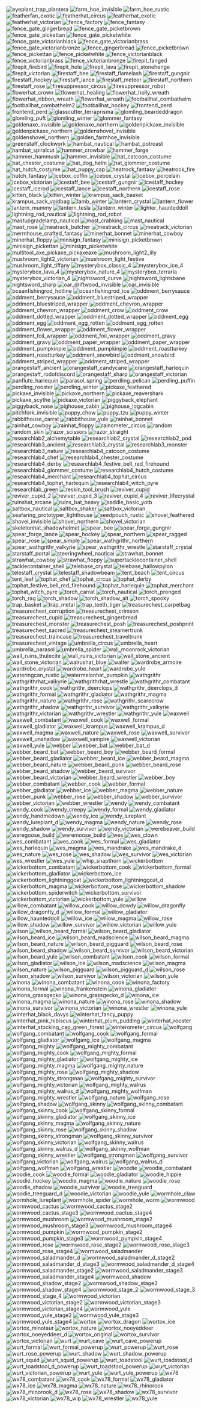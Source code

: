 

![eyeplant_trap_plantera](https://items.kleientertainment.com/images/DST/eyeplant_trap_plantera/small)
![farm_hoe_invisible](https://items.kleientertainment.com/images/DST/farm_hoe_invisible/small)
![farm_hoe_rustic](https://items.kleientertainment.com/images/DST/farm_hoe_rustic/small)
![featherfan_exotic](https://items.kleientertainment.com/images/DST/featherfan_exotic/small)
![featherhat_circus](https://items.kleientertainment.com/images/DST/featherhat_circus/small)
![featherhat_exotic](https://items.kleientertainment.com/images/DST/featherhat_exotic/small)
![featherhat_victorian](https://items.kleientertainment.com/images/DST/featherhat_victorian/small)
![fence_factory](https://items.kleientertainment.com/images/DST/fence_factory/small)
![fence_fantasy](https://items.kleientertainment.com/images/DST/fence_fantasy/small)
![fence_gate_gingerbread](https://items.kleientertainment.com/images/DST/fence_gate_gingerbread/small)
![fence_gate_picketbrown](https://items.kleientertainment.com/images/DST/fence_gate_picketbrown/small)
![fence_gate_pickettan](https://items.kleientertainment.com/images/DST/fence_gate_pickettan/small)
![fence_gate_picketwhite](https://items.kleientertainment.com/images/DST/fence_gate_picketwhite/small)
![fence_gate_victorianblack](https://items.kleientertainment.com/images/DST/fence_gate_victorianblack/small)
![fence_gate_victorianbrass](https://items.kleientertainment.com/images/DST/fence_gate_victorianbrass/small)
![fence_gate_victorianbronze](https://items.kleientertainment.com/images/DST/fence_gate_victorianbronze/small)
![fence_gingerbread](https://items.kleientertainment.com/images/DST/fence_gingerbread/small)
![fence_picketbrown](https://items.kleientertainment.com/images/DST/fence_picketbrown/small)
![fence_pickettan](https://items.kleientertainment.com/images/DST/fence_pickettan/small)
![fence_picketwhite](https://items.kleientertainment.com/images/DST/fence_picketwhite/small)
![fence_victorianblack](https://items.kleientertainment.com/images/DST/fence_victorianblack/small)
![fence_victorianbrass](https://items.kleientertainment.com/images/DST/fence_victorianbrass/small)
![fence_victorianbronze](https://items.kleientertainment.com/images/DST/fence_victorianbronze/small)
![firepit_fanged](https://items.kleientertainment.com/images/DST/firepit_fanged/small)
![firepit_firebird](https://items.kleientertainment.com/images/DST/firepit_firebird/small)
![firepit_hole](https://items.kleientertainment.com/images/DST/firepit_hole/small)
![firepit_lava](https://items.kleientertainment.com/images/DST/firepit_lava/small)
![firepit_stonehenge](https://items.kleientertainment.com/images/DST/firepit_stonehenge/small)
![firepit_victorian](https://items.kleientertainment.com/images/DST/firepit_victorian/small)
![firestaff_bee](https://items.kleientertainment.com/images/DST/firestaff_bee/small)
![firestaff_flamelash](https://items.kleientertainment.com/images/DST/firestaff_flamelash/small)
![firestaff_gungnir](https://items.kleientertainment.com/images/DST/firestaff_gungnir/small)
![firestaff_hockey](https://items.kleientertainment.com/images/DST/firestaff_hockey/small)
![firestaff_lance](https://items.kleientertainment.com/images/DST/firestaff_lance/small)
![firestaff_meteor](https://items.kleientertainment.com/images/DST/firestaff_meteor/small)
![firestaff_northern](https://items.kleientertainment.com/images/DST/firestaff_northern/small)
![firestaff_rose](https://items.kleientertainment.com/images/DST/firestaff_rose/small)
![firesuppressor_circus](https://items.kleientertainment.com/images/DST/firesuppressor_circus/small)
![firesuppressor_robot](https://items.kleientertainment.com/images/DST/firesuppressor_robot/small)
![flowerhat_crown](https://items.kleientertainment.com/images/DST/flowerhat_crown/small)
![flowerhat_healing](https://items.kleientertainment.com/images/DST/flowerhat_healing/small)
![flowerhat_holly_wreath](https://items.kleientertainment.com/images/DST/flowerhat_holly_wreath/small)
![flowerhat_ribbon_wreath](https://items.kleientertainment.com/images/DST/flowerhat_ribbon_wreath/small)
![flowerhat_wreath](https://items.kleientertainment.com/images/DST/flowerhat_wreath/small)
![footballhat_combathelm](https://items.kleientertainment.com/images/DST/footballhat_combathelm/small)
![footballhat_combathelm2](https://items.kleientertainment.com/images/DST/footballhat_combathelm2/small)
![footballhat_hockey](https://items.kleientertainment.com/images/DST/footballhat_hockey/small)
![frontend_perd](https://items.kleientertainment.com/images/DST/frontend_perd/small)
![frontend_perd](https://items.kleientertainment.com/images/DST/frontend_perd/small)
![glasscutter_terraprisma](https://items.kleientertainment.com/images/DST/glasscutter_terraprisma/small)
![glomling_beardeddragon](https://items.kleientertainment.com/images/DST/glomling_beardeddragon/small)
![glomling_puft](https://items.kleientertainment.com/images/DST/glomling_puft/small)
![glomling_winter](https://items.kleientertainment.com/images/DST/glomling_winter/small)
![glommer_fantasy](https://items.kleientertainment.com/images/DST/glommer_fantasy/small)
![goldenaxe_invisible](https://items.kleientertainment.com/images/DST/goldenaxe_invisible/small)
![goldenaxe_northern](https://items.kleientertainment.com/images/DST/goldenaxe_northern/small)
![goldenpickaxe_invisible](https://items.kleientertainment.com/images/DST/goldenpickaxe_invisible/small)
![goldenpickaxe_northern](https://items.kleientertainment.com/images/DST/goldenpickaxe_northern/small)
![goldenshovel_invisible](https://items.kleientertainment.com/images/DST/goldenshovel_invisible/small)
![goldenshovel_northern](https://items.kleientertainment.com/images/DST/goldenshovel_northern/small)
![golden_farmhoe_invisible](https://items.kleientertainment.com/images/DST/golden_farmhoe_invisible/small)
![greenstaff_clockwork](https://items.kleientertainment.com/images/DST/greenstaff_clockwork/small)
![hambat_nautical](https://items.kleientertainment.com/images/DST/hambat_nautical/small)
![hambat_potroast](https://items.kleientertainment.com/images/DST/hambat_potroast/small)
![hambat_spiralcut](https://items.kleientertainment.com/images/DST/hambat_spiralcut/small)
![hammer_crowbar](https://items.kleientertainment.com/images/DST/hammer_crowbar/small)
![hammer_forge](https://items.kleientertainment.com/images/DST/hammer_forge/small)
![hammer_hammush](https://items.kleientertainment.com/images/DST/hammer_hammush/small)
![hammer_invisible](https://items.kleientertainment.com/images/DST/hammer_invisible/small)
![hat_catcoon_costume](https://items.kleientertainment.com/images/DST/hat_catcoon_costume/small)
![hat_chester_costume](https://items.kleientertainment.com/images/DST/hat_chester_costume/small)
![hat_dog_helm](https://items.kleientertainment.com/images/DST/hat_dog_helm/small)
![hat_glommer_costume](https://items.kleientertainment.com/images/DST/hat_glommer_costume/small)
![hat_hutch_costume](https://items.kleientertainment.com/images/DST/hat_hutch_costume/small)
![hat_puppy_cap](https://items.kleientertainment.com/images/DST/hat_puppy_cap/small)
![heatrock_fantasy](https://items.kleientertainment.com/images/DST/heatrock_fantasy/small)
![heatrock_fire](https://items.kleientertainment.com/images/DST/heatrock_fire/small)
![hutch_fantasy](https://items.kleientertainment.com/images/DST/hutch_fantasy/small)
![icebox_coffin](https://items.kleientertainment.com/images/DST/icebox_coffin/small)
![icebox_crystal](https://items.kleientertainment.com/images/DST/icebox_crystal/small)
![icebox_porcelain](https://items.kleientertainment.com/images/DST/icebox_porcelain/small)
![icebox_victorian](https://items.kleientertainment.com/images/DST/icebox_victorian/small)
![icestaff_bee](https://items.kleientertainment.com/images/DST/icestaff_bee/small)
![icestaff_gungnir](https://items.kleientertainment.com/images/DST/icestaff_gungnir/small)
![icestaff_hockey](https://items.kleientertainment.com/images/DST/icestaff_hockey/small)
![icestaff_icerod](https://items.kleientertainment.com/images/DST/icestaff_icerod/small)
![icestaff_lance](https://items.kleientertainment.com/images/DST/icestaff_lance/small)
![icestaff_northern](https://items.kleientertainment.com/images/DST/icestaff_northern/small)
![icestaff_rose](https://items.kleientertainment.com/images/DST/icestaff_rose/small)
![kitten_black](https://items.kleientertainment.com/images/DST/kitten_black/small)
![kitten_winter](https://items.kleientertainment.com/images/DST/kitten_winter/small)
![krampus_sack_basket](https://items.kleientertainment.com/images/DST/krampus_sack_basket/small)
![krampus_sack_voidbag](https://items.kleientertainment.com/images/DST/krampus_sack_voidbag/small)
![lamb_winter](https://items.kleientertainment.com/images/DST/lamb_winter/small)
![lantern_crystal](https://items.kleientertainment.com/images/DST/lantern_crystal/small)
![lantern_flower](https://items.kleientertainment.com/images/DST/lantern_flower/small)
![lantern_mummy](https://items.kleientertainment.com/images/DST/lantern_mummy/small)
![lantern_tesla](https://items.kleientertainment.com/images/DST/lantern_tesla/small)
![lantern_winter](https://items.kleientertainment.com/images/DST/lantern_winter/small)
![lighter_haunteddoll](https://items.kleientertainment.com/images/DST/lighter_haunteddoll/small)
![lightning_rod_nautical](https://items.kleientertainment.com/images/DST/lightning_rod_nautical/small)
![lightning_rod_robot](https://items.kleientertainment.com/images/DST/lightning_rod_robot/small)
![mastupgradelamp_nautical](https://items.kleientertainment.com/images/DST/mastupgradelamp_nautical/small)
![mast_crabking](https://items.kleientertainment.com/images/DST/mast_crabking/small)
![mast_nautical](https://items.kleientertainment.com/images/DST/mast_nautical/small)
![mast_rose](https://items.kleientertainment.com/images/DST/mast_rose/small)
![meatrack_butcher](https://items.kleientertainment.com/images/DST/meatrack_butcher/small)
![meatrack_circus](https://items.kleientertainment.com/images/DST/meatrack_circus/small)
![meatrack_victorian](https://items.kleientertainment.com/images/DST/meatrack_victorian/small)
![mermhouse_crafted_fantasy](https://items.kleientertainment.com/images/DST/mermhouse_crafted_fantasy/small)
![minerhat_bonnet](https://items.kleientertainment.com/images/DST/minerhat_bonnet/small)
![minerhat_cowboy](https://items.kleientertainment.com/images/DST/minerhat_cowboy/small)
![minerhat_floppy](https://items.kleientertainment.com/images/DST/minerhat_floppy/small)
![minisign_fantasy](https://items.kleientertainment.com/images/DST/minisign_fantasy/small)
![minisign_picketbrown](https://items.kleientertainment.com/images/DST/minisign_picketbrown/small)
![minisign_pickettan](https://items.kleientertainment.com/images/DST/minisign_pickettan/small)
![minisign_picketwhite](https://items.kleientertainment.com/images/DST/minisign_picketwhite/small)
![multitool_axe_pickaxe_pickaxeaxe](https://items.kleientertainment.com/images/DST/multitool_axe_pickaxe_pickaxeaxe/small)
![mushroom_light2_lily](https://items.kleientertainment.com/images/DST/mushroom_light2_lily/small)
![mushroom_light2_victorian](https://items.kleientertainment.com/images/DST/mushroom_light2_victorian/small)
![mushroom_light_festive](https://items.kleientertainment.com/images/DST/mushroom_light_festive/small)
![mushroom_light_tiffany](https://items.kleientertainment.com/images/DST/mushroom_light_tiffany/small)
![mysterybox_classic_4](https://items.kleientertainment.com/images/DST/mysterybox_classic_4/small)
![mysterybox_ice_4](https://items.kleientertainment.com/images/DST/mysterybox_ice_4/small)
![mysterybox_lava_4](https://items.kleientertainment.com/images/DST/mysterybox_lava_4/small)
![mysterybox_nature_4](https://items.kleientertainment.com/images/DST/mysterybox_nature_4/small)
![mysterybox_terraria](https://items.kleientertainment.com/images/DST/mysterybox_terraria/small)
![mysterybox_victorian_4](https://items.kleientertainment.com/images/DST/mysterybox_victorian_4/small)
![nightsword_curve](https://items.kleientertainment.com/images/DST/nightsword_curve/small)
![nightsword_lightsbane](https://items.kleientertainment.com/images/DST/nightsword_lightsbane/small)
![nightsword_sharp](https://items.kleientertainment.com/images/DST/nightsword_sharp/small)
![oar_driftwood_invisible](https://items.kleientertainment.com/images/DST/oar_driftwood_invisible/small)
![oar_invisible](https://items.kleientertainment.com/images/DST/oar_invisible/small)
![oceanfishingrod_hotline](https://items.kleientertainment.com/images/DST/oceanfishingrod_hotline/small)
![oceanfishingrod_ice](https://items.kleientertainment.com/images/DST/oceanfishingrod_ice/small)
![oddment_berrysauce](https://items.kleientertainment.com/images/DST/ODDMENT_BERRYSAUCE/small)
![oddment_berrysauce](https://items.kleientertainment.com/images/DST/oddment_berrysauce/small)
![oddment_bluestriped_wrapper](https://items.kleientertainment.com/images/DST/oddment_bluestriped_wrapper/small)
![oddment_bluestriped_wrapper](https://items.kleientertainment.com/images/DST/oddment_bluestriped_wrapper/small)
![oddment_chevron_wrapper](https://items.kleientertainment.com/images/DST/oddment_chevron_wrapper/small)
![oddment_chevron_wrapper](https://items.kleientertainment.com/images/DST/oddment_chevron_wrapper/small)
![oddment_crow](https://items.kleientertainment.com/images/DST/oddment_crow/small)
![oddment_crow](https://items.kleientertainment.com/images/DST/oddment_crow/small)
![oddment_dotted_wrapper](https://items.kleientertainment.com/images/DST/oddment_dotted_wrapper/small)
![oddment_dotted_wrapper](https://items.kleientertainment.com/images/DST/oddment_dotted_wrapper/small)
![oddment_egg](https://items.kleientertainment.com/images/DST/oddment_egg/small)
![oddment_egg](https://items.kleientertainment.com/images/DST/oddment_egg/small)
![oddment_egg_rotten](https://items.kleientertainment.com/images/DST/oddment_egg_rotten/small)
![oddment_egg_rotten](https://items.kleientertainment.com/images/DST/oddment_egg_rotten/small)
![oddment_flower_wrapper](https://items.kleientertainment.com/images/DST/oddment_flower_wrapper/small)
![oddment_flower_wrapper](https://items.kleientertainment.com/images/DST/oddment_flower_wrapper/small)
![oddment_foil_wrapper](https://items.kleientertainment.com/images/DST/oddment_foil_wrapper/small)
![oddment_foil_wrapper](https://items.kleientertainment.com/images/DST/oddment_foil_wrapper/small)
![oddment_gravy](https://items.kleientertainment.com/images/DST/oddment_gravy/small)
![oddment_gravy](https://items.kleientertainment.com/images/DST/oddment_gravy/small)
![oddment_paper_wrapper](https://items.kleientertainment.com/images/DST/oddment_paper_wrapper/small)
![oddment_paper_wrapper](https://items.kleientertainment.com/images/DST/oddment_paper_wrapper/small)
![oddment_pumpkinpie](https://items.kleientertainment.com/images/DST/oddment_pumpkinpie/small)
![oddment_pumpkinpie](https://items.kleientertainment.com/images/DST/oddment_pumpkinpie/small)
![oddment_roastturkey](https://items.kleientertainment.com/images/DST/oddment_roastturkey/small)
![oddment_roastturkey](https://items.kleientertainment.com/images/DST/oddment_roastturkey/small)
![oddment_snowbird](https://items.kleientertainment.com/images/DST/oddment_snowbird/small)
![oddment_snowbird](https://items.kleientertainment.com/images/DST/oddment_snowbird/small)
![oddment_striped_wrapper](https://items.kleientertainment.com/images/DST/oddment_striped_wrapper/small)
![oddment_striped_wrapper](https://items.kleientertainment.com/images/DST/oddment_striped_wrapper/small)
![orangestaff_ancient](https://items.kleientertainment.com/images/DST/orangestaff_ancient/small)
![orangestaff_candycane](https://items.kleientertainment.com/images/DST/orangestaff_candycane/small)
![orangestaff_harlequin](https://items.kleientertainment.com/images/DST/orangestaff_harlequin/small)
![orangestaff_rodofdiscord](https://items.kleientertainment.com/images/DST/orangestaff_rodofdiscord/small)
![orangestaff_sharp](https://items.kleientertainment.com/images/DST/orangestaff_sharp/small)
![orangestaff_victorian](https://items.kleientertainment.com/images/DST/orangestaff_victorian/small)
![panflute_harlequin](https://items.kleientertainment.com/images/DST/panflute_harlequin/small)
![parasol_spring](https://items.kleientertainment.com/images/DST/parasol_spring/small)
![perdling_pelican](https://items.kleientertainment.com/images/DST/perdling_pelican/small)
![perdling_puffin](https://items.kleientertainment.com/images/DST/perdling_puffin/small)
![perdling_rooster](https://items.kleientertainment.com/images/DST/perdling_rooster/small)
![perdling_winter](https://items.kleientertainment.com/images/DST/perdling_winter/small)
![pickaxe_feathered](https://items.kleientertainment.com/images/DST/pickaxe_feathered/small)
![pickaxe_invisible](https://items.kleientertainment.com/images/DST/pickaxe_invisible/small)
![pickaxe_northern](https://items.kleientertainment.com/images/DST/pickaxe_northern/small)
![pickaxe_reavershark](https://items.kleientertainment.com/images/DST/pickaxe_reavershark/small)
![pickaxe_scythe](https://items.kleientertainment.com/images/DST/pickaxe_scythe/small)
![pickaxe_victorian](https://items.kleientertainment.com/images/DST/pickaxe_victorian/small)
![piggyback_elephant](https://items.kleientertainment.com/images/DST/piggyback_elephant/small)
![piggyback_nose](https://items.kleientertainment.com/images/DST/piggyback_nose/small)
![pighouse_cabin](https://items.kleientertainment.com/images/DST/pighouse_cabin/small)
![pighouse_logcabin](https://items.kleientertainment.com/images/DST/pighouse_logcabin/small)
![pitchfork_invisible](https://items.kleientertainment.com/images/DST/pitchfork_invisible/small)
![puppy_chow](https://items.kleientertainment.com/images/DST/puppy_chow/small)
![puppy_tzu](https://items.kleientertainment.com/images/DST/puppy_tzu/small)
![puppy_winter](https://items.kleientertainment.com/images/DST/puppy_winter/small)
![rabbithouse_carrat](https://items.kleientertainment.com/images/DST/rabbithouse_carrat/small)
![rabbithouse_yule](https://items.kleientertainment.com/images/DST/rabbithouse_yule/small)
![rainhat_bonnet](https://items.kleientertainment.com/images/DST/rainhat_bonnet/small)
![rainhat_cowboy](https://items.kleientertainment.com/images/DST/rainhat_cowboy/small)
![rainhat_floppy](https://items.kleientertainment.com/images/DST/rainhat_floppy/small)
![rainometer_circus](https://items.kleientertainment.com/images/DST/rainometer_circus/small)
![random](https://items.kleientertainment.com/images/DST/random/small)
![random_skin](https://items.kleientertainment.com/images/DST/random_skin/small)
![razor_scissors](https://items.kleientertainment.com/images/DST/razor_scissors/small)
![razor_straight](https://items.kleientertainment.com/images/DST/razor_straight/small)
![researchlab2_alchemytable](https://items.kleientertainment.com/images/DST/researchlab2_alchemytable/small)
![researchlab2_crystal](https://items.kleientertainment.com/images/DST/researchlab2_crystal/small)
![researchlab2_pod](https://items.kleientertainment.com/images/DST/researchlab2_pod/small)
![researchlab3_ancient](https://items.kleientertainment.com/images/DST/researchlab3_ancient/small)
![researchlab3_crystal](https://items.kleientertainment.com/images/DST/researchlab3_crystal/small)
![researchlab3_monster](https://items.kleientertainment.com/images/DST/researchlab3_monster/small)
![researchlab3_nature](https://items.kleientertainment.com/images/DST/researchlab3_nature/small)
![researchlab4_catcoon_costume](https://items.kleientertainment.com/images/DST/researchlab4_catcoon_costume/small)
![researchlab4_chef](https://items.kleientertainment.com/images/DST/researchlab4_chef/small)
![researchlab4_chester_costume](https://items.kleientertainment.com/images/DST/researchlab4_chester_costume/small)
![researchlab4_derby](https://items.kleientertainment.com/images/DST/researchlab4_derby/small)
![researchlab4_festive_bell_red_firehound](https://items.kleientertainment.com/images/DST/researchlab4_festive_bell_red_firehound/small)
![researchlab4_glommer_costume](https://items.kleientertainment.com/images/DST/researchlab4_glommer_costume/small)
![researchlab4_hutch_costume](https://items.kleientertainment.com/images/DST/researchlab4_hutch_costume/small)
![researchlab4_merchant](https://items.kleientertainment.com/images/DST/researchlab4_merchant/small)
![researchlab4_tophat_circus](https://items.kleientertainment.com/images/DST/researchlab4_tophat_circus/small)
![researchlab4_tophat_harlequin](https://items.kleientertainment.com/images/DST/researchlab4_tophat_harlequin/small)
![researchlab4_witch_pyre](https://items.kleientertainment.com/images/DST/researchlab4_witch_pyre/small)
![researchlab_green](https://items.kleientertainment.com/images/DST/researchlab_green/small)
![reskin_tool_brush](https://items.kleientertainment.com/images/DST/reskin_tool_brush/small)
![reviver_cupid](https://items.kleientertainment.com/images/DST/reviver_cupid/small)
![reviver_cupid_2](https://items.kleientertainment.com/images/DST/reviver_cupid_2/small)
![reviver_cupid_3](https://items.kleientertainment.com/images/DST/reviver_cupid_3/small)
![reviver_cupid_4](https://items.kleientertainment.com/images/DST/reviver_cupid_4/small)
![reviver_lifecrystal](https://items.kleientertainment.com/images/DST/reviver_lifecrystal/small)
![ruinshat_arcane](https://items.kleientertainment.com/images/DST/ruinshat_arcane/small)
![ruins_bat_heavy](https://items.kleientertainment.com/images/DST/ruins_bat_heavy/small)
![saddle_basic_yotb](https://items.kleientertainment.com/images/DST/saddle_basic_yotb/small)
![saltbox_nautical](https://items.kleientertainment.com/images/DST/saltbox_nautical/small)
![saltbox_shaker](https://items.kleientertainment.com/images/DST/saltbox_shaker/small)
![saltbox_victorian](https://items.kleientertainment.com/images/DST/saltbox_victorian/small)
![seafaring_prototyper_lighthouse](https://items.kleientertainment.com/images/DST/seafaring_prototyper_lighthouse/small)
![seedpouch_rustic](https://items.kleientertainment.com/images/DST/seedpouch_rustic/small)
![shovel_feathered](https://items.kleientertainment.com/images/DST/shovel_feathered/small)
![shovel_invisible](https://items.kleientertainment.com/images/DST/shovel_invisible/small)
![shovel_northern](https://items.kleientertainment.com/images/DST/shovel_northern/small)
![shovel_victorian](https://items.kleientertainment.com/images/DST/shovel_victorian/small)
![skeletonhat_shadowhelmet](https://items.kleientertainment.com/images/DST/skeletonhat_shadowhelmet/small)
![spear_bee](https://items.kleientertainment.com/images/DST/spear_bee/small)
![spear_forge_gungnir](https://items.kleientertainment.com/images/DST/spear_forge_gungnir/small)
![spear_forge_lance](https://items.kleientertainment.com/images/DST/spear_forge_lance/small)
![spear_hockey](https://items.kleientertainment.com/images/DST/spear_hockey/small)
![spear_northern](https://items.kleientertainment.com/images/DST/spear_northern/small)
![spear_ragged](https://items.kleientertainment.com/images/DST/spear_ragged/small)
![spear_rose](https://items.kleientertainment.com/images/DST/spear_rose/small)
![spear_simple](https://items.kleientertainment.com/images/DST/spear_simple/small)
![spear_wathgrithr_northern](https://items.kleientertainment.com/images/DST/spear_wathgrithr_northern/small)
![spear_wathgrithr_valkyrie](https://items.kleientertainment.com/images/DST/spear_wathgrithr_valkyrie/small)
![spear_wathgrithr_wrestle](https://items.kleientertainment.com/images/DST/spear_wathgrithr_wrestle/small)
![starstaff_crystal](https://items.kleientertainment.com/images/DST/starstaff_crystal/small)
![starstaff_portal](https://items.kleientertainment.com/images/DST/starstaff_portal/small)
![steeringwheel_nautical](https://items.kleientertainment.com/images/DST/steeringwheel_nautical/small)
![strawhat_bonnet](https://items.kleientertainment.com/images/DST/strawhat_bonnet/small)
![strawhat_cowboy](https://items.kleientertainment.com/images/DST/strawhat_cowboy/small)
![strawhat_floppy](https://items.kleientertainment.com/images/DST/strawhat_floppy/small)
![supertacklecontainer_shell](https://items.kleientertainment.com/images/DST/supertacklecontainer_shell/small)
![tacklecontainer_shell](https://items.kleientertainment.com/images/DST/tacklecontainer_shell/small)
![telebase_crystal](https://items.kleientertainment.com/images/DST/telebase_crystal/small)
![telebase_hallowpylon](https://items.kleientertainment.com/images/DST/telebase_hallowpylon/small)
![telestaff_crystal](https://items.kleientertainment.com/images/DST/telestaff_crystal/small)
![telestaff_shadowbeam](https://items.kleientertainment.com/images/DST/telestaff_shadowbeam/small)
![tent_beach](https://items.kleientertainment.com/images/DST/tent_beach/small)
![tent_circus](https://items.kleientertainment.com/images/DST/tent_circus/small)
![tent_leaf](https://items.kleientertainment.com/images/DST/tent_leaf/small)
![tophat_chef](https://items.kleientertainment.com/images/DST/tophat_chef/small)
![tophat_circus](https://items.kleientertainment.com/images/DST/tophat_circus/small)
![tophat_derby](https://items.kleientertainment.com/images/DST/tophat_derby/small)
![tophat_festive_bell_red_firehound](https://items.kleientertainment.com/images/DST/tophat_festive_bell_red_firehound/small)
![tophat_harlequin](https://items.kleientertainment.com/images/DST/tophat_harlequin/small)
![tophat_merchant](https://items.kleientertainment.com/images/DST/tophat_merchant/small)
![tophat_witch_pyre](https://items.kleientertainment.com/images/DST/tophat_witch_pyre/small)
![torch_carrat](https://items.kleientertainment.com/images/DST/torch_carrat/small)
![torch_nautical](https://items.kleientertainment.com/images/DST/torch_nautical/small)
![torch_pronged](https://items.kleientertainment.com/images/DST/torch_pronged/small)
![torch_rag](https://items.kleientertainment.com/images/DST/torch_rag/small)
![torch_shadow](https://items.kleientertainment.com/images/DST/torch_shadow/small)
![torch_shadow_alt](https://items.kleientertainment.com/images/DST/torch_shadow_alt/small)
![torch_spooky](https://items.kleientertainment.com/images/DST/torch_spooky/small)
![trap_basket](https://items.kleientertainment.com/images/DST/trap_basket/small)
![trap_metal](https://items.kleientertainment.com/images/DST/trap_metal/small)
![trap_teeth_tiger](https://items.kleientertainment.com/images/DST/trap_teeth_tiger/small)
![treasurechest_carpetbag](https://items.kleientertainment.com/images/DST/treasurechest_carpetbag/small)
![treasurechest_corruption](https://items.kleientertainment.com/images/DST/treasurechest_corruption/small)
![treasurechest_crimson](https://items.kleientertainment.com/images/DST/treasurechest_crimson/small)
![treasurechest_cupid](https://items.kleientertainment.com/images/DST/treasurechest_cupid/small)
![treasurechest_gingerbread](https://items.kleientertainment.com/images/DST/treasurechest_gingerbread/small)
![treasurechest_monster](https://items.kleientertainment.com/images/DST/treasurechest_monster/small)
![treasurechest_posh](https://items.kleientertainment.com/images/DST/treasurechest_posh/small)
![treasurechest_poshprint](https://items.kleientertainment.com/images/DST/treasurechest_poshprint/small)
![treasurechest_sacred](https://items.kleientertainment.com/images/DST/treasurechest_sacred/small)
![treasurechest_steamertrunk](https://items.kleientertainment.com/images/DST/treasurechest_steamertrunk/small)
![treasurechest_traincase](https://items.kleientertainment.com/images/DST/treasurechest_traincase/small)
![treasurechest_traveltrunk](https://items.kleientertainment.com/images/DST/treasurechest_traveltrunk/small)
![treasurechest_vintage](https://items.kleientertainment.com/images/DST/treasurechest_vintage/small)
![umbrella_circus](https://items.kleientertainment.com/images/DST/umbrella_circus/small)
![umbrella_heart](https://items.kleientertainment.com/images/DST/umbrella_heart/small)
![umbrella_parasol](https://items.kleientertainment.com/images/DST/umbrella_parasol/small)
![umbrella_spider](https://items.kleientertainment.com/images/DST/umbrella_spider/small)
![wall_moonrock_victorian](https://items.kleientertainment.com/images/DST/wall_moonrock_victorian/small)
![wall_ruins_thulecite](https://items.kleientertainment.com/images/DST/wall_ruins_thulecite/small)
![wall_ruins_victorian](https://items.kleientertainment.com/images/DST/wall_ruins_victorian/small)
![wall_stone_ancient](https://items.kleientertainment.com/images/DST/wall_stone_ancient/small)
![wall_stone_victorian](https://items.kleientertainment.com/images/DST/wall_stone_victorian/small)
![walrushat_blue](https://items.kleientertainment.com/images/DST/walrushat_blue/small)
![walter](https://items.kleientertainment.com/images/DST/WALTER/small)
![wardrobe_armoire](https://items.kleientertainment.com/images/DST/wardrobe_armoire/small)
![wardrobe_crystal](https://items.kleientertainment.com/images/DST/wardrobe_crystal/small)
![wardrobe_heart](https://items.kleientertainment.com/images/DST/wardrobe_heart/small)
![wardrobe_yule](https://items.kleientertainment.com/images/DST/wardrobe_yule/small)
![wateringcan_rustic](https://items.kleientertainment.com/images/DST/wateringcan_rustic/small)
![watermelonhat_pumpkin](https://items.kleientertainment.com/images/DST/watermelonhat_pumpkin/small)
![wathgrithr](https://items.kleientertainment.com/images/DST/wathgrithr/small)
![wathgrithrhat_valkyrie](https://items.kleientertainment.com/images/DST/wathgrithrhat_valkyrie/small)
![wathgrithrhat_wrestle](https://items.kleientertainment.com/images/DST/wathgrithrhat_wrestle/small)
![wathgrithr_combatant](https://items.kleientertainment.com/images/DST/wathgrithr_combatant/small)
![wathgrithr_cook](https://items.kleientertainment.com/images/DST/wathgrithr_cook/small)
![wathgrithr_deerclops](https://items.kleientertainment.com/images/DST/wathgrithr_deerclops/small)
![wathgrithr_deerclops_d](https://items.kleientertainment.com/images/DST/wathgrithr_deerclops_d/small)
![wathgrithr_formal](https://items.kleientertainment.com/images/DST/wathgrithr_formal/small)
![wathgrithr_gladiator](https://items.kleientertainment.com/images/DST/wathgrithr_gladiator/small)
![wathgrithr_magma](https://items.kleientertainment.com/images/DST/wathgrithr_magma/small)
![wathgrithr_nature](https://items.kleientertainment.com/images/DST/wathgrithr_nature/small)
![wathgrithr_rose](https://items.kleientertainment.com/images/DST/wathgrithr_rose/small)
![wathgrithr_scarecrow](https://items.kleientertainment.com/images/DST/wathgrithr_scarecrow/small)
![wathgrithr_shadow](https://items.kleientertainment.com/images/DST/wathgrithr_shadow/small)
![wathgrithr_survivor](https://items.kleientertainment.com/images/DST/wathgrithr_survivor/small)
![wathgrithr_valkyrie](https://items.kleientertainment.com/images/DST/wathgrithr_valkyrie/small)
![wathgrithr_victorian](https://items.kleientertainment.com/images/DST/wathgrithr_victorian/small)
![wathgrithr_wrestler](https://items.kleientertainment.com/images/DST/wathgrithr_wrestler/small)
![wathgrithr_yule](https://items.kleientertainment.com/images/DST/wathgrithr_yule/small)
![waxwell](https://items.kleientertainment.com/images/DST/waxwell/small)
![waxwell_combatant](https://items.kleientertainment.com/images/DST/waxwell_combatant/small)
![waxwell_cook](https://items.kleientertainment.com/images/DST/waxwell_cook/small)
![waxwell_formal](https://items.kleientertainment.com/images/DST/waxwell_formal/small)
![waxwell_gladiator](https://items.kleientertainment.com/images/DST/waxwell_gladiator/small)
![waxwell_krampus](https://items.kleientertainment.com/images/DST/waxwell_krampus/small)
![waxwell_krampus_d](https://items.kleientertainment.com/images/DST/waxwell_krampus_d/small)
![waxwell_magma](https://items.kleientertainment.com/images/DST/waxwell_magma/small)
![waxwell_nature](https://items.kleientertainment.com/images/DST/waxwell_nature/small)
![waxwell_rose](https://items.kleientertainment.com/images/DST/waxwell_rose/small)
![waxwell_survivor](https://items.kleientertainment.com/images/DST/waxwell_survivor/small)
![waxwell_unshadow](https://items.kleientertainment.com/images/DST/waxwell_unshadow/small)
![waxwell_vampire](https://items.kleientertainment.com/images/DST/waxwell_vampire/small)
![waxwell_victorian](https://items.kleientertainment.com/images/DST/waxwell_victorian/small)
![waxwell_yule](https://items.kleientertainment.com/images/DST/waxwell_yule/small)
![webber](https://items.kleientertainment.com/images/DST/webber/small)
![webber_bat](https://items.kleientertainment.com/images/DST/webber_bat/small)
![webber_bat_d](https://items.kleientertainment.com/images/DST/webber_bat_d/small)
![webber_beard_bat](https://items.kleientertainment.com/images/DST/webber_beard_bat/small)
![webber_beard_boy](https://items.kleientertainment.com/images/DST/webber_beard_boy/small)
![webber_beard_formal](https://items.kleientertainment.com/images/DST/webber_beard_formal/small)
![webber_beard_gladiator](https://items.kleientertainment.com/images/DST/webber_beard_gladiator/small)
![webber_beard_ice](https://items.kleientertainment.com/images/DST/webber_beard_ice/small)
![webber_beard_magma](https://items.kleientertainment.com/images/DST/webber_beard_magma/small)
![webber_beard_nature](https://items.kleientertainment.com/images/DST/webber_beard_nature/small)
![webber_beard_punk](https://items.kleientertainment.com/images/DST/webber_beard_punk/small)
![webber_beard_rose](https://items.kleientertainment.com/images/DST/webber_beard_rose/small)
![webber_beard_shadow](https://items.kleientertainment.com/images/DST/webber_beard_shadow/small)
![webber_beard_survivor](https://items.kleientertainment.com/images/DST/webber_beard_survivor/small)
![webber_beard_victorian](https://items.kleientertainment.com/images/DST/webber_beard_victorian/small)
![webber_beard_wrestler](https://items.kleientertainment.com/images/DST/webber_beard_wrestler/small)
![webber_boy](https://items.kleientertainment.com/images/DST/webber_boy/small)
![webber_combatant](https://items.kleientertainment.com/images/DST/webber_combatant/small)
![webber_cook](https://items.kleientertainment.com/images/DST/webber_cook/small)
![webber_formal](https://items.kleientertainment.com/images/DST/webber_formal/small)
![webber_gladiator](https://items.kleientertainment.com/images/DST/webber_gladiator/small)
![webber_ice](https://items.kleientertainment.com/images/DST/webber_ice/small)
![webber_magma](https://items.kleientertainment.com/images/DST/webber_magma/small)
![webber_nature](https://items.kleientertainment.com/images/DST/webber_nature/small)
![webber_punk](https://items.kleientertainment.com/images/DST/webber_punk/small)
![webber_rose](https://items.kleientertainment.com/images/DST/webber_rose/small)
![webber_shadow](https://items.kleientertainment.com/images/DST/webber_shadow/small)
![webber_survivor](https://items.kleientertainment.com/images/DST/webber_survivor/small)
![webber_victorian](https://items.kleientertainment.com/images/DST/webber_victorian/small)
![webber_wrestler](https://items.kleientertainment.com/images/DST/webber_wrestler/small)
![wendy](https://items.kleientertainment.com/images/DST/wendy/small)
![wendy_combatant](https://items.kleientertainment.com/images/DST/wendy_combatant/small)
![wendy_cook](https://items.kleientertainment.com/images/DST/wendy_cook/small)
![wendy_creepy](https://items.kleientertainment.com/images/DST/wendy_creepy/small)
![wendy_formal](https://items.kleientertainment.com/images/DST/wendy_formal/small)
![wendy_gladiator](https://items.kleientertainment.com/images/DST/wendy_gladiator/small)
![wendy_handmedown](https://items.kleientertainment.com/images/DST/wendy_handmedown/small)
![wendy_ice](https://items.kleientertainment.com/images/DST/wendy_ice/small)
![wendy_lureplant](https://items.kleientertainment.com/images/DST/wendy_lureplant/small)
![wendy_lureplant_d](https://items.kleientertainment.com/images/DST/wendy_lureplant_d/small)
![wendy_magma](https://items.kleientertainment.com/images/DST/wendy_magma/small)
![wendy_nature](https://items.kleientertainment.com/images/DST/wendy_nature/small)
![wendy_rose](https://items.kleientertainment.com/images/DST/wendy_rose/small)
![wendy_shadow](https://items.kleientertainment.com/images/DST/wendy_shadow/small)
![wendy_survivor](https://items.kleientertainment.com/images/DST/wendy_survivor/small)
![wendy_victorian](https://items.kleientertainment.com/images/DST/wendy_victorian/small)
![werebeaver_build](https://items.kleientertainment.com/images/DST/werebeaver_build/small)
![weregoose_build](https://items.kleientertainment.com/images/DST/weregoose_build/small)
![weremoose_build](https://items.kleientertainment.com/images/DST/weremoose_build/small)
![wes](https://items.kleientertainment.com/images/DST/wes/small)
![wes_clown](https://items.kleientertainment.com/images/DST/wes_clown/small)
![wes_combatant](https://items.kleientertainment.com/images/DST/wes_combatant/small)
![wes_cook](https://items.kleientertainment.com/images/DST/wes_cook/small)
![wes_formal](https://items.kleientertainment.com/images/DST/wes_formal/small)
![wes_gladiator](https://items.kleientertainment.com/images/DST/wes_gladiator/small)
![wes_harlequin](https://items.kleientertainment.com/images/DST/wes_harlequin/small)
![wes_magma](https://items.kleientertainment.com/images/DST/wes_magma/small)
![wes_mandrake](https://items.kleientertainment.com/images/DST/wes_mandrake/small)
![wes_mandrake_d](https://items.kleientertainment.com/images/DST/wes_mandrake_d/small)
![wes_nature](https://items.kleientertainment.com/images/DST/wes_nature/small)
![wes_rose](https://items.kleientertainment.com/images/DST/wes_rose/small)
![wes_shadow](https://items.kleientertainment.com/images/DST/wes_shadow/small)
![wes_survivor](https://items.kleientertainment.com/images/DST/wes_survivor/small)
![wes_victorian](https://items.kleientertainment.com/images/DST/wes_victorian/small)
![wes_wrestler](https://items.kleientertainment.com/images/DST/wes_wrestler/small)
![wes_yule](https://items.kleientertainment.com/images/DST/wes_yule/small)
![whip_snapthorn](https://items.kleientertainment.com/images/DST/whip_snapthorn/small)
![wickerbottom](https://items.kleientertainment.com/images/DST/wickerbottom/small)
![wickerbottom_combatant](https://items.kleientertainment.com/images/DST/wickerbottom_combatant/small)
![wickerbottom_cook](https://items.kleientertainment.com/images/DST/wickerbottom_cook/small)
![wickerbottom_formal](https://items.kleientertainment.com/images/DST/wickerbottom_formal/small)
![wickerbottom_gladiator](https://items.kleientertainment.com/images/DST/wickerbottom_gladiator/small)
![wickerbottom_ice](https://items.kleientertainment.com/images/DST/wickerbottom_ice/small)
![wickerbottom_lightninggoat](https://items.kleientertainment.com/images/DST/wickerbottom_lightninggoat/small)
![wickerbottom_lightninggoat_d](https://items.kleientertainment.com/images/DST/wickerbottom_lightninggoat_d/small)
![wickerbottom_magma](https://items.kleientertainment.com/images/DST/wickerbottom_magma/small)
![wickerbottom_rose](https://items.kleientertainment.com/images/DST/wickerbottom_rose/small)
![wickerbottom_shadow](https://items.kleientertainment.com/images/DST/wickerbottom_shadow/small)
![wickerbottom_spiderwitch](https://items.kleientertainment.com/images/DST/wickerbottom_spiderwitch/small)
![wickerbottom_survivor](https://items.kleientertainment.com/images/DST/wickerbottom_survivor/small)
![wickerbottom_victorian](https://items.kleientertainment.com/images/DST/wickerbottom_victorian/small)
![wickerbottom_yule](https://items.kleientertainment.com/images/DST/wickerbottom_yule/small)
![willow](https://items.kleientertainment.com/images/DST/willow/small)
![willow_combatant](https://items.kleientertainment.com/images/DST/willow_combatant/small)
![willow_cook](https://items.kleientertainment.com/images/DST/willow_cook/small)
![willow_dowdy](https://items.kleientertainment.com/images/DST/willow_dowdy/small)
![willow_dragonfly](https://items.kleientertainment.com/images/DST/willow_dragonfly/small)
![willow_dragonfly_d](https://items.kleientertainment.com/images/DST/willow_dragonfly_d/small)
![willow_formal](https://items.kleientertainment.com/images/DST/willow_formal/small)
![willow_gladiator](https://items.kleientertainment.com/images/DST/willow_gladiator/small)
![willow_haunteddoll](https://items.kleientertainment.com/images/DST/willow_haunteddoll/small)
![willow_ice](https://items.kleientertainment.com/images/DST/willow_ice/small)
![willow_magma](https://items.kleientertainment.com/images/DST/willow_magma/small)
![willow_rose](https://items.kleientertainment.com/images/DST/willow_rose/small)
![willow_shadow](https://items.kleientertainment.com/images/DST/willow_shadow/small)
![willow_survivor](https://items.kleientertainment.com/images/DST/willow_survivor/small)
![willow_victorian](https://items.kleientertainment.com/images/DST/willow_victorian/small)
![willow_yule](https://items.kleientertainment.com/images/DST/willow_yule/small)
![wilson](https://items.kleientertainment.com/images/DST/wilson/small)
![wilson_beard_formal](https://items.kleientertainment.com/images/DST/wilson_beard_formal/small)
![wilson_beard_gladiator](https://items.kleientertainment.com/images/DST/wilson_beard_gladiator/small)
![wilson_beard_ice](https://items.kleientertainment.com/images/DST/wilson_beard_ice/small)
![wilson_beard_madscience](https://items.kleientertainment.com/images/DST/wilson_beard_madscience/small)
![wilson_beard_magma](https://items.kleientertainment.com/images/DST/wilson_beard_magma/small)
![wilson_beard_nature](https://items.kleientertainment.com/images/DST/wilson_beard_nature/small)
![wilson_beard_pigguard](https://items.kleientertainment.com/images/DST/wilson_beard_pigguard/small)
![wilson_beard_rose](https://items.kleientertainment.com/images/DST/wilson_beard_rose/small)
![wilson_beard_shadow](https://items.kleientertainment.com/images/DST/wilson_beard_shadow/small)
![wilson_beard_survivor](https://items.kleientertainment.com/images/DST/wilson_beard_survivor/small)
![wilson_beard_victorian](https://items.kleientertainment.com/images/DST/wilson_beard_victorian/small)
![wilson_beard_yule](https://items.kleientertainment.com/images/DST/wilson_beard_yule/small)
![wilson_combatant](https://items.kleientertainment.com/images/DST/wilson_combatant/small)
![wilson_cook](https://items.kleientertainment.com/images/DST/wilson_cook/small)
![wilson_formal](https://items.kleientertainment.com/images/DST/wilson_formal/small)
![wilson_gladiator](https://items.kleientertainment.com/images/DST/wilson_gladiator/small)
![wilson_ice](https://items.kleientertainment.com/images/DST/wilson_ice/small)
![wilson_madscience](https://items.kleientertainment.com/images/DST/wilson_madscience/small)
![wilson_magma](https://items.kleientertainment.com/images/DST/wilson_magma/small)
![wilson_nature](https://items.kleientertainment.com/images/DST/wilson_nature/small)
![wilson_pigguard](https://items.kleientertainment.com/images/DST/wilson_pigguard/small)
![wilson_pigguard_d](https://items.kleientertainment.com/images/DST/wilson_pigguard_d/small)
![wilson_rose](https://items.kleientertainment.com/images/DST/wilson_rose/small)
![wilson_shadow](https://items.kleientertainment.com/images/DST/wilson_shadow/small)
![wilson_survivor](https://items.kleientertainment.com/images/DST/wilson_survivor/small)
![wilson_victorian](https://items.kleientertainment.com/images/DST/wilson_victorian/small)
![wilson_yule](https://items.kleientertainment.com/images/DST/wilson_yule/small)
![winona](https://items.kleientertainment.com/images/DST/winona/small)
![winona_combatant](https://items.kleientertainment.com/images/DST/winona_combatant/small)
![winona_cook](https://items.kleientertainment.com/images/DST/winona_cook/small)
![winona_factory](https://items.kleientertainment.com/images/DST/winona_factory/small)
![winona_formal](https://items.kleientertainment.com/images/DST/winona_formal/small)
![winona_frankenstein](https://items.kleientertainment.com/images/DST/winona_frankenstein/small)
![winona_gladiator](https://items.kleientertainment.com/images/DST/winona_gladiator/small)
![winona_grassgecko](https://items.kleientertainment.com/images/DST/winona_grassgecko/small)
![winona_grassgecko_d](https://items.kleientertainment.com/images/DST/winona_grassgecko_d/small)
![winona_ice](https://items.kleientertainment.com/images/DST/winona_ice/small)
![winona_magma](https://items.kleientertainment.com/images/DST/winona_magma/small)
![winona_nature](https://items.kleientertainment.com/images/DST/winona_nature/small)
![winona_rose](https://items.kleientertainment.com/images/DST/winona_rose/small)
![winona_shadow](https://items.kleientertainment.com/images/DST/winona_shadow/small)
![winona_survivor](https://items.kleientertainment.com/images/DST/winona_survivor/small)
![winona_victorian](https://items.kleientertainment.com/images/DST/winona_victorian/small)
![winona_wrestler](https://items.kleientertainment.com/images/DST/winona_wrestler/small)
![winona_yule](https://items.kleientertainment.com/images/DST/winona_yule/small)
![winterhat_black_davys](https://items.kleientertainment.com/images/DST/winterhat_black_davys/small)
![winterhat_fancy_puppy](https://items.kleientertainment.com/images/DST/winterhat_fancy_puppy/small)
![winterhat_pink_hibiscus](https://items.kleientertainment.com/images/DST/winterhat_pink_hibiscus/small)
![winterhat_plum_pudding](https://items.kleientertainment.com/images/DST/winterhat_plum_pudding/small)
![winterhat_rooster](https://items.kleientertainment.com/images/DST/winterhat_rooster/small)
![winterhat_stocking_cap_green_forest](https://items.kleientertainment.com/images/DST/winterhat_stocking_cap_green_forest/small)
![winterometer_circus](https://items.kleientertainment.com/images/DST/winterometer_circus/small)
![wolfgang](https://items.kleientertainment.com/images/DST/wolfgang/small)
![wolfgang_combatant](https://items.kleientertainment.com/images/DST/wolfgang_combatant/small)
![wolfgang_cook](https://items.kleientertainment.com/images/DST/wolfgang_cook/small)
![wolfgang_formal](https://items.kleientertainment.com/images/DST/wolfgang_formal/small)
![wolfgang_gladiator](https://items.kleientertainment.com/images/DST/wolfgang_gladiator/small)
![wolfgang_ice](https://items.kleientertainment.com/images/DST/wolfgang_ice/small)
![wolfgang_magma](https://items.kleientertainment.com/images/DST/wolfgang_magma/small)
![wolfgang_mighty](https://items.kleientertainment.com/images/DST/wolfgang_mighty/small)
![wolfgang_mighty_combatant](https://items.kleientertainment.com/images/DST/wolfgang_mighty_combatant/small)
![wolfgang_mighty_cook](https://items.kleientertainment.com/images/DST/wolfgang_mighty_cook/small)
![wolfgang_mighty_formal](https://items.kleientertainment.com/images/DST/wolfgang_mighty_formal/small)
![wolfgang_mighty_gladiator](https://items.kleientertainment.com/images/DST/wolfgang_mighty_gladiator/small)
![wolfgang_mighty_ice](https://items.kleientertainment.com/images/DST/wolfgang_mighty_ice/small)
![wolfgang_mighty_magma](https://items.kleientertainment.com/images/DST/wolfgang_mighty_magma/small)
![wolfgang_mighty_nature](https://items.kleientertainment.com/images/DST/wolfgang_mighty_nature/small)
![wolfgang_mighty_rose](https://items.kleientertainment.com/images/DST/wolfgang_mighty_rose/small)
![wolfgang_mighty_shadow](https://items.kleientertainment.com/images/DST/wolfgang_mighty_shadow/small)
![wolfgang_mighty_strongman](https://items.kleientertainment.com/images/DST/wolfgang_mighty_strongman/small)
![wolfgang_mighty_survivor](https://items.kleientertainment.com/images/DST/wolfgang_mighty_survivor/small)
![wolfgang_mighty_victorian](https://items.kleientertainment.com/images/DST/wolfgang_mighty_victorian/small)
![wolfgang_mighty_walrus](https://items.kleientertainment.com/images/DST/wolfgang_mighty_walrus/small)
![wolfgang_mighty_walrus_d](https://items.kleientertainment.com/images/DST/wolfgang_mighty_walrus_d/small)
![wolfgang_mighty_wolfman](https://items.kleientertainment.com/images/DST/wolfgang_mighty_wolfman/small)
![wolfgang_mighty_wrestler](https://items.kleientertainment.com/images/DST/wolfgang_mighty_wrestler/small)
![wolfgang_nature](https://items.kleientertainment.com/images/DST/wolfgang_nature/small)
![wolfgang_rose](https://items.kleientertainment.com/images/DST/wolfgang_rose/small)
![wolfgang_shadow](https://items.kleientertainment.com/images/DST/wolfgang_shadow/small)
![wolfgang_skinny](https://items.kleientertainment.com/images/DST/wolfgang_skinny/small)
![wolfgang_skinny_combatant](https://items.kleientertainment.com/images/DST/wolfgang_skinny_combatant/small)
![wolfgang_skinny_cook](https://items.kleientertainment.com/images/DST/wolfgang_skinny_cook/small)
![wolfgang_skinny_formal](https://items.kleientertainment.com/images/DST/wolfgang_skinny_formal/small)
![wolfgang_skinny_gladiator](https://items.kleientertainment.com/images/DST/wolfgang_skinny_gladiator/small)
![wolfgang_skinny_ice](https://items.kleientertainment.com/images/DST/wolfgang_skinny_ice/small)
![wolfgang_skinny_magma](https://items.kleientertainment.com/images/DST/wolfgang_skinny_magma/small)
![wolfgang_skinny_nature](https://items.kleientertainment.com/images/DST/wolfgang_skinny_nature/small)
![wolfgang_skinny_rose](https://items.kleientertainment.com/images/DST/wolfgang_skinny_rose/small)
![wolfgang_skinny_shadow](https://items.kleientertainment.com/images/DST/wolfgang_skinny_shadow/small)
![wolfgang_skinny_strongman](https://items.kleientertainment.com/images/DST/wolfgang_skinny_strongman/small)
![wolfgang_skinny_survivor](https://items.kleientertainment.com/images/DST/wolfgang_skinny_survivor/small)
![wolfgang_skinny_victorian](https://items.kleientertainment.com/images/DST/wolfgang_skinny_victorian/small)
![wolfgang_skinny_walrus](https://items.kleientertainment.com/images/DST/wolfgang_skinny_walrus/small)
![wolfgang_skinny_walrus_d](https://items.kleientertainment.com/images/DST/wolfgang_skinny_walrus_d/small)
![wolfgang_skinny_wolfman](https://items.kleientertainment.com/images/DST/wolfgang_skinny_wolfman/small)
![wolfgang_skinny_wrestler](https://items.kleientertainment.com/images/DST/wolfgang_skinny_wrestler/small)
![wolfgang_strongman](https://items.kleientertainment.com/images/DST/wolfgang_strongman/small)
![wolfgang_survivor](https://items.kleientertainment.com/images/DST/wolfgang_survivor/small)
![wolfgang_victorian](https://items.kleientertainment.com/images/DST/wolfgang_victorian/small)
![wolfgang_walrus](https://items.kleientertainment.com/images/DST/wolfgang_walrus/small)
![wolfgang_walrus_d](https://items.kleientertainment.com/images/DST/wolfgang_walrus_d/small)
![wolfgang_wolfman](https://items.kleientertainment.com/images/DST/wolfgang_wolfman/small)
![wolfgang_wrestler](https://items.kleientertainment.com/images/DST/wolfgang_wrestler/small)
![woodie](https://items.kleientertainment.com/images/DST/woodie/small)
![woodie_combatant](https://items.kleientertainment.com/images/DST/woodie_combatant/small)
![woodie_cook](https://items.kleientertainment.com/images/DST/woodie_cook/small)
![woodie_formal](https://items.kleientertainment.com/images/DST/woodie_formal/small)
![woodie_gladiator](https://items.kleientertainment.com/images/DST/woodie_gladiator/small)
![woodie_hippie](https://items.kleientertainment.com/images/DST/woodie_hippie/small)
![woodie_hockey](https://items.kleientertainment.com/images/DST/woodie_hockey/small)
![woodie_magma](https://items.kleientertainment.com/images/DST/woodie_magma/small)
![woodie_nature](https://items.kleientertainment.com/images/DST/woodie_nature/small)
![woodie_rose](https://items.kleientertainment.com/images/DST/woodie_rose/small)
![woodie_shadow](https://items.kleientertainment.com/images/DST/woodie_shadow/small)
![woodie_survivor](https://items.kleientertainment.com/images/DST/woodie_survivor/small)
![woodie_treeguard](https://items.kleientertainment.com/images/DST/woodie_treeguard/small)
![woodie_treeguard_d](https://items.kleientertainment.com/images/DST/woodie_treeguard_d/small)
![woodie_victorian](https://items.kleientertainment.com/images/DST/woodie_victorian/small)
![woodie_yule](https://items.kleientertainment.com/images/DST/woodie_yule/small)
![wormhole_claw](https://items.kleientertainment.com/images/DST/wormhole_claw/small)
![wormhole_lureplant](https://items.kleientertainment.com/images/DST/wormhole_lureplant/small)
![wormhole_spider](https://items.kleientertainment.com/images/DST/wormhole_spider/small)
![wormhole_worm](https://items.kleientertainment.com/images/DST/wormhole_worm/small)
![wormwood](https://items.kleientertainment.com/images/DST/wormwood/small)
![wormwood_cactus](https://items.kleientertainment.com/images/DST/wormwood_cactus/small)
![wormwood_cactus_stage2](https://items.kleientertainment.com/images/DST/wormwood_cactus_stage2/small)
![wormwood_cactus_stage3](https://items.kleientertainment.com/images/DST/wormwood_cactus_stage3/small)
![wormwood_cactus_stage4](https://items.kleientertainment.com/images/DST/wormwood_cactus_stage4/small)
![wormwood_mushroom](https://items.kleientertainment.com/images/DST/wormwood_mushroom/small)
![wormwood_mushroom_stage2](https://items.kleientertainment.com/images/DST/wormwood_mushroom_stage2/small)
![wormwood_mushroom_stage3](https://items.kleientertainment.com/images/DST/wormwood_mushroom_stage3/small)
![wormwood_mushroom_stage4](https://items.kleientertainment.com/images/DST/wormwood_mushroom_stage4/small)
![wormwood_pumpkin](https://items.kleientertainment.com/images/DST/wormwood_pumpkin/small)
![wormwood_pumpkin_stage2](https://items.kleientertainment.com/images/DST/wormwood_pumpkin_stage2/small)
![wormwood_pumpkin_stage3](https://items.kleientertainment.com/images/DST/wormwood_pumpkin_stage3/small)
![wormwood_pumpkin_stage4](https://items.kleientertainment.com/images/DST/wormwood_pumpkin_stage4/small)
![wormwood_rose](https://items.kleientertainment.com/images/DST/wormwood_rose/small)
![wormwood_rose_stage2](https://items.kleientertainment.com/images/DST/wormwood_rose_stage2/small)
![wormwood_rose_stage3](https://items.kleientertainment.com/images/DST/wormwood_rose_stage3/small)
![wormwood_rose_stage4](https://items.kleientertainment.com/images/DST/wormwood_rose_stage4/small)
![wormwood_saladmander](https://items.kleientertainment.com/images/DST/wormwood_saladmander/small)
![wormwood_saladmander_d](https://items.kleientertainment.com/images/DST/wormwood_saladmander_d/small)
![wormwood_saladmander_d_stage2](https://items.kleientertainment.com/images/DST/wormwood_saladmander_d_stage2/small)
![wormwood_saladmander_d_stage3](https://items.kleientertainment.com/images/DST/wormwood_saladmander_d_stage3/small)
![wormwood_saladmander_d_stage4](https://items.kleientertainment.com/images/DST/wormwood_saladmander_d_stage4/small)
![wormwood_saladmander_stage2](https://items.kleientertainment.com/images/DST/wormwood_saladmander_stage2/small)
![wormwood_saladmander_stage3](https://items.kleientertainment.com/images/DST/wormwood_saladmander_stage3/small)
![wormwood_saladmander_stage4](https://items.kleientertainment.com/images/DST/wormwood_saladmander_stage4/small)
![wormwood_shadow](https://items.kleientertainment.com/images/DST/wormwood_shadow/small)
![wormwood_shadow_stage2](https://items.kleientertainment.com/images/DST/wormwood_shadow_stage2/small)
![wormwood_shadow_stage3](https://items.kleientertainment.com/images/DST/wormwood_shadow_stage3/small)
![wormwood_shadow_stage4](https://items.kleientertainment.com/images/DST/wormwood_shadow_stage4/small)
![wormwood_stage_2](https://items.kleientertainment.com/images/DST/wormwood_stage_2/small)
![wormwood_stage_3](https://items.kleientertainment.com/images/DST/wormwood_stage_3/small)
![wormwood_stage_4](https://items.kleientertainment.com/images/DST/wormwood_stage_4/small)
![wormwood_victorian](https://items.kleientertainment.com/images/DST/wormwood_victorian/small)
![wormwood_victorian_stage2](https://items.kleientertainment.com/images/DST/wormwood_victorian_stage2/small)
![wormwood_victorian_stage3](https://items.kleientertainment.com/images/DST/wormwood_victorian_stage3/small)
![wormwood_victorian_stage4](https://items.kleientertainment.com/images/DST/wormwood_victorian_stage4/small)
![wormwood_yule](https://items.kleientertainment.com/images/DST/wormwood_yule/small)
![wormwood_yule_stage2](https://items.kleientertainment.com/images/DST/wormwood_yule_stage2/small)
![wormwood_yule_stage3](https://items.kleientertainment.com/images/DST/wormwood_yule_stage3/small)
![wormwood_yule_stage4](https://items.kleientertainment.com/images/DST/wormwood_yule_stage4/small)
![wortox](https://items.kleientertainment.com/images/DST/wortox/small)
![wortox_dragon](https://items.kleientertainment.com/images/DST/wortox_dragon/small)
![wortox_ice](https://items.kleientertainment.com/images/DST/wortox_ice/small)
![wortox_minotaur](https://items.kleientertainment.com/images/DST/wortox_minotaur/small)
![wortox_nature](https://items.kleientertainment.com/images/DST/wortox_nature/small)
![wortox_noeyeddeer](https://items.kleientertainment.com/images/DST/wortox_noeyeddeer/small)
![wortox_noeyeddeer_d](https://items.kleientertainment.com/images/DST/wortox_noeyeddeer_d/small)
![wortox_original](https://items.kleientertainment.com/images/DST/wortox_original/small)
![wortox_survivor](https://items.kleientertainment.com/images/DST/wortox_survivor/small)
![wortox_victorian](https://items.kleientertainment.com/images/DST/wortox_victorian/small)
![wurt](https://items.kleientertainment.com/images/DST/wurt/small)
![wurt_cave](https://items.kleientertainment.com/images/DST/wurt_cave/small)
![wurt_cave_powerup](https://items.kleientertainment.com/images/DST/wurt_cave_powerup/small)
![wurt_formal](https://items.kleientertainment.com/images/DST/wurt_formal/small)
![wurt_formal_powerup](https://items.kleientertainment.com/images/DST/wurt_formal_powerup/small)
![wurt_powerup](https://items.kleientertainment.com/images/DST/wurt_powerup/small)
![wurt_rose](https://items.kleientertainment.com/images/DST/wurt_rose/small)
![wurt_rose_powerup](https://items.kleientertainment.com/images/DST/wurt_rose_powerup/small)
![wurt_shadow](https://items.kleientertainment.com/images/DST/wurt_shadow/small)
![wurt_shadow_powerup](https://items.kleientertainment.com/images/DST/wurt_shadow_powerup/small)
![wurt_squid](https://items.kleientertainment.com/images/DST/wurt_squid/small)
![wurt_squid_powerup](https://items.kleientertainment.com/images/DST/wurt_squid_powerup/small)
![wurt_toadstool](https://items.kleientertainment.com/images/DST/wurt_toadstool/small)
![wurt_toadstool_d](https://items.kleientertainment.com/images/DST/wurt_toadstool_d/small)
![wurt_toadstool_d_powerup](https://items.kleientertainment.com/images/DST/wurt_toadstool_d_powerup/small)
![wurt_toadstool_powerup](https://items.kleientertainment.com/images/DST/wurt_toadstool_powerup/small)
![wurt_victorian](https://items.kleientertainment.com/images/DST/wurt_victorian/small)
![wurt_victorian_powerup](https://items.kleientertainment.com/images/DST/wurt_victorian_powerup/small)
![wurt_yule](https://items.kleientertainment.com/images/DST/wurt_yule/small)
![wurt_yule_powerup](https://items.kleientertainment.com/images/DST/wurt_yule_powerup/small)
![wx78](https://items.kleientertainment.com/images/DST/wx78/small)
![wx78_combatant](https://items.kleientertainment.com/images/DST/wx78_combatant/small)
![wx78_cook](https://items.kleientertainment.com/images/DST/wx78_cook/small)
![wx78_formal](https://items.kleientertainment.com/images/DST/wx78_formal/small)
![wx78_gladiator](https://items.kleientertainment.com/images/DST/wx78_gladiator/small)
![wx78_ice](https://items.kleientertainment.com/images/DST/wx78_ice/small)
![wx78_magma](https://items.kleientertainment.com/images/DST/wx78_magma/small)
![wx78_nature](https://items.kleientertainment.com/images/DST/wx78_nature/small)
![wx78_rhinorook](https://items.kleientertainment.com/images/DST/wx78_rhinorook/small)
![wx78_rhinorook_d](https://items.kleientertainment.com/images/DST/wx78_rhinorook_d/small)
![wx78_rose](https://items.kleientertainment.com/images/DST/wx78_rose/small)
![wx78_shadow](https://items.kleientertainment.com/images/DST/wx78_shadow/small)
![wx78_survivor](https://items.kleientertainment.com/images/DST/wx78_survivor/small)
![wx78_victorian](https://items.kleientertainment.com/images/DST/wx78_victorian/small)
![wx78_wip](https://items.kleientertainment.com/images/DST/wx78_wip/small)
![wx78_wrestler](https://items.kleientertainment.com/images/DST/wx78_wrestler/small)
![wx78_yule](https://items.kleientertainment.com/images/DST/wx78_yule/small)

